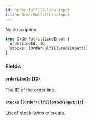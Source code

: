 ```yaml
---
id: order-fulfill-line-input
title: OrderFulfillLineInput
---
```


No description

```graphql
type OrderFulfillLineInput {
  orderLineId: ID
  stocks: [OrderFulfillStockInput!]!
}
```

### Fields

#### `orderLineId` ([`ID`](/developer/api-reference/scalars/id))

The ID of the order line.

#### `stocks` ([`[OrderFulfillStockInput!]!`](/developer/api-reference/inputs/order-fulfill-stock-input))

List of stock items to create.
